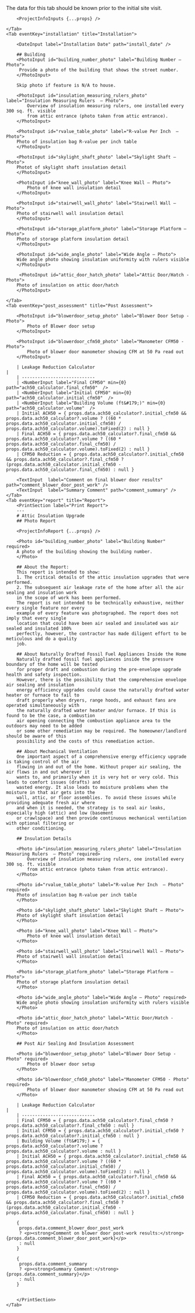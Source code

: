 <Tabs>
    <Tab eventKey="project" title="Project">
        The data for this tab should be known prior to the initial site visit.

        <ProjectInfoInputs {...props} />   

    </Tab>
    <Tab eventKey="installation" title="Installation">
        
        <DateInput label="Installation Date" path="install_date" />
        
        ## Building
        <PhotoInput id="building_number_photo" label="Building Number – Photo">
         Provide a photo of the building that shows the street number.
        </PhotoInput>

        Skip photo if feature is N/A to house.
        
        <PhotoInput id="insulation_measuring_rulers_photo" label="Insulation Measuring Rulers  – Photo">
            Overview of insulation measuring rulers, one installed every 300 sq. ft. visible 
            from attic entrance (photo taken from attic entrance).     
        </PhotoInput>

        <PhotoInput id="rvalue_table_photo" label="R-value Per Inch  – Photo">
        Photo of insulation bag R-value per inch table    
        </PhotoInput>

        <PhotoInput id="skylight_shaft_photo" label="Skylight Shaft – Photo">
        Photot of skylight shaft insulation detail
        </PhotoInput>

        <PhotoInput id="knee_wall_photo" label="Knee Wall – Photo">
            Photo of knee wall insulation detail     
        </PhotoInput>

        <PhotoInput id="stairwell_wall_photo" label="Stairwell Wall – Photo">
        Photo of stairwell wall insulation detail     
        </PhotoInput>

        <PhotoInput id="storage_platform_photo" label="Storage Platform – Photo">
        Photo of storage platform insulation detail    
        </PhotoInput>

        <PhotoInput id="wide_angle_photo" label="Wide Angle – Photo">
        Wide angle photo showing insulation uniformity with rulers visible
        </PhotoInput>

         <PhotoInput id="attic_door_hatch_photo" label="Attic Door/Hatch - Photo">
        Photo of insulation on attic door/hatch
        </PhotoInput>
    
    </Tab>
    <Tab eventKey="post_assessment" title="Post Assessment">

        <PhotoInput id="blowerdoor_setup_photo" label="Blower Door Setup - Photo">
            Photo of Blower door setup 
        </PhotoInput>
    
        <PhotoInput id="blowerdoor_cfm50_photo" label="Manometer CFM50 - Photo">
            Photo of blower door manometer showing CFM at 50 Pa read out
        </PhotoInput>

        | Leakage Reduction Calculator                                                                                                                                                                                                                                           |
        | ----------------------------
        | <NumberInput label="Final CFM50" min={0} path="ach50_calculator.final_cfm50"  /> 
        | <NumberInput label="Initial CFM50" min={0} path="ach50_calculator.initial_cfm50"  /> 
        | <NumberInput label="Building Volume (ft&#179;)" min={0} path="ach50_calculator.volume"  /> 
        | Initial ACH50 = { props.data.ach50_calculator?.initial_cfm50 && props.data.ach50_calculator?.volume ? ((60 * props.data.ach50_calculator.initial_cfm50) / props.data.ach50_calculator.volume).toFixed(2) : null } 
        | Final ACH50 = { props.data.ach50_calculator?.final_cfm50 && props.data.ach50_calculator?.volume ? ((60 * props.data.ach50_calculator.final_cfm50) / props.data.ach50_calculator.volume).toFixed(2) : null } 
        | CFM50 Reduction = { props.data.ach50_calculator?.initial_cfm50 && props.data.ach50_calculator?.final_cfm50 ?  (props.data.ach50_calculator.initial_cfm50 - props.data.ach50_calculator.final_cfm50) : null } 

        <TextInput  label="Comment on final blower door results" path="comment_blower_door_post_work" />
        <TextInput  label="Summary Comment" path="comment_summary" />
    </Tab>
    <Tab eventKey="report" title="Report">
        <PrintSection label="Print Report">
        ---
        # Attic Insulation Upgrade
        ## Photo Report

        <ProjectInfoReport {...props} />
    
        <Photo id="building_number_photo" label="Building Number" required>
        A photo of the building showing the building number.
        </Photo>

        ## About the Report:
        This report is intended to show:
        1. The critical details of the attic insulation upgrades that were performed.
        2. The subsequent air leakage rate of the home after all the air sealing and insulation work
        in the scope of work has been performed.
        The report is not intended to be technically exhaustive, neither every single feature nor every
        example of every feature was photographed. The report does not imply that every single
        location that could have been air sealed and insulated was air sealed and insulated 100%
        perfectly, however, the contractor has made diligent effort to be meticulous and do a quality
        job.
        
        ## About Naturally Drafted Fossil Fuel Appliances Inside the Home
        Naturally drafted fossil fuel appliances inside the pressure boundary of the home will be tested
        for proper draft and combustion during the pre-envelope upgrade health and safety inspection.
        However, there is the possibility that the comprehensive envelope air sealing and insulation
        energy efficiency upgrades could cause the naturally drafted water heater or furnace to fail to
        draft properly when dryers, range hoods, and exhaust fans are operated simultaneously with
        the naturally drafted water heater and/or furnace. If this is found to be the case, a combustion
        air opening connecting the combustion appliance area to the outdoors may need to be added
        or some other remediation may be required. The homeowner/landlord should be aware of this
        possibility and the costs of this remediation action.
        
        ## About Mechanical Ventilation
        One important aspect of a comprehensive energy efficiency upgrade is taking control of the air
        flowing in and out of the home. Without proper air sealing, the air flows in and out wherever it
        wants to, and primarily when it is very hot or very cold. This leads to comfort issues (drafts) and
        wasted energy. It also leads to moisture problems when the moisture in that air gets into the
        wall, attic, or floor assemblies. To avoid these issues while providing adequate fresh air where
        and when it is needed, the strategy is to seal air leaks, especially high (attic) and low (basement
        or crawlspace) and then provide continuous mechanical ventilation with optional filtering or
        other conditioning.
        
        ## Insulation Details

        <Photo id="insulation_measuring_rulers_photo" label="Insulation Measuring Rulers  – Photo" required>
            Overview of insulation measuring rulers, one installed every 300 sq. ft. visible 
            from attic entrance (photo taken from attic entrance).     
        </Photo>

        <Photo id="rvalue_table_photo" label="R-value Per Inch  – Photo" required>
        Photo of insulation bag R-value per inch table    
        </Photo>

        <Photo id="skylight_shaft_photo" label="Skylight Shaft – Photo">
        Photo of skylight shaft insulation detail
        </Photo>

        <Photo id="knee_wall_photo" label="Knee Wall – Photo">
            Photo of knee wall insulation detail     
        </Photo>

        <Photo id="stairwell_wall_photo" label="Stairwell Wall – Photo">
        Photo of stairwell wall insulation detail     
        </Photo>

        <Photo id="storage_platform_photo" label="Storage Platform – Photo">
        Photo of storage platform insulation detail    
        </Photo>

        <Photo id="wide_angle_photo" label="Wide Angle – Photo" required>
        Wide angle photo showing insulation uniformity with rulers visible
        </Photo>

        <Photo id="attic_door_hatch_photo" label="Attic Door/Hatch - Photo" required>
        Photo of insulation on attic door/hatch
        </Photo>
        
        ## Post Air Sealing And Insulation Assessment

        <Photo id="blowerdoor_setup_photo" label="Blower Door Setup - Photo" required>
            Photo of blower door setup
        </Photo>
    
        <Photo id="blowerdoor_cfm50_photo" label="Manometer CFM50 - Photo" required>
            Photo of blower door manometer showing CFM at 50 Pa read out
        </Photo>

        | Leakage Reduction Calculator                                                                                                                                                                                                                                           |
        | ----------------------------
        | Final CFM50 = { props.data.ach50_calculator?.final_cfm50 ? props.data.ach50_calculator?.final_cfm50 : null } 
        | Initial CFM50 = { props.data.ach50_calculator?.initial_cfm50 ? props.data.ach50_calculator?.initial_cfm50 : null }  
        | Building Volume (ft&#179;) = { props.data.ach50_calculator?.volume ? props.data.ach50_calculator?.volume : null } 
        | Initial ACH50 = { props.data.ach50_calculator?.initial_cfm50 && props.data.ach50_calculator?.volume ? ((60 * props.data.ach50_calculator.initial_cfm50) / props.data.ach50_calculator.volume).toFixed(2) : null } 
        | Final ACH50 = { props.data.ach50_calculator?.final_cfm50 && props.data.ach50_calculator?.volume ? ((60 * props.data.ach50_calculator.final_cfm50) / props.data.ach50_calculator.volume).toFixed(2) : null } 
        | CFM50 Reduction = { props.data.ach50_calculator?.initial_cfm50 && props.data.ach50_calculator?.final_cfm50 ?  (props.data.ach50_calculator.initial_cfm50 - props.data.ach50_calculator.final_cfm50) : null } 

        {
         props.data.comment_blower_door_post_work
         ? <p><strong>Comment on blower door post-work results:</strong> {props.data.comment_blower_door_post_work}</p> 
         : null
        }

        {
         props.data.comment_summary
         ? <p><strong>Summary Comment:</strong> {props.data.comment_summary}</p> 
         : null
        }
    

        </PrintSection>
    </Tab>
</Tabs>
  
